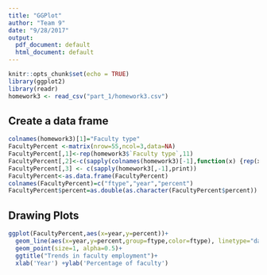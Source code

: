```yaml
---
title: "GGPlot"
author: "Team 9"
date: "9/28/2017"
output:
  pdf_document: default
  html_document: default
---
```


```r
knitr::opts_chunk$set(echo = TRUE)
library(ggplot2)
library(readr)
homework3 <- read_csv("part_1/homework3.csv")
```

## Create a data frame

```r
colnames(homework3)[1]="Faculty type"
FacultyPercent <-matrix(nrow=55,ncol=3,data=NA)
FacultyPercent[,1]<-rep(homework3$`Faculty type`,11)
FacultyPercent[,2]<-c(sapply(colnames(homework3)[-1],function(x) {rep(x,5)}))
FacultyPercent[,3] <- c(sapply(homework3[,-1],print))
FacultyPercent<-as.data.frame(FacultyPercent)
colnames(FacultyPercent)=c("ftype","year","percent")
FacultyPercent$percent=as.double(as.character(FacultyPercent$percent))
```

## Drawing Plots


```r
ggplot(FacultyPercent,aes(x=year,y=percent))+
  geom_line(aes(x=year,y=percent,group=ftype,color=ftype), linetype="dashed")+
  geom_point(size=1, alpha=0.5)+
  ggtitle("Trends in faculty employment")+
  xlab('Year') +ylab('Percentage of faculty')
```


